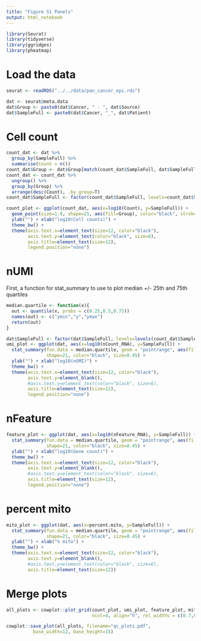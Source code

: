 ```yaml
---
title: "Figure S1 Panels"
output: html_notebook
---
```


```r
library(Seurat)
library(tidyverse)
library(ggridges)
library(pheatmap)
```

# Load the data
```r
seurat <- readRDS("../../data/pan_cancer_epi.rds")
```

```r
dat <- seurat@meta.data
dat$Group <- paste0(dat$Cancer, " - ", dat$Source)
dat$SampleFull <- paste0(dat$Cancer, "_", dat$Patient)
```

# Cell count
```r
count_dat <- dat %>%
  group_by(SampleFull) %>%
  summarise(Count = n())
count_dat$Group <- dat$Group[match(count_dat$SampleFull, dat$SampleFull)]
count_dat <- count_dat %>%
  ungroup() %>%
  group_by(Group) %>%
  arrange(desc(Count), .by_group=T)
count_dat$SampleFull <- factor(count_dat$SampleFull, levels=count_dat$SampleFull)
```

```r
count_plot <- ggplot(count_dat, aes(x=log10(Count), y=SampleFull)) +
  geom_point(size=1.9, shape=21, aes(fill=Group), color="black", stroke=1) +
  ylab("") + xlab("log10(Cell counts)") +
  theme_bw() +
  theme(axis.text.x=element_text(size=12, color="black"),
        axis.text.y=element_text(color="black", size=6),
        axis.title=element_text(size=12),
        legend.position="none")
```

# nUMI
First, a function for stat_summary to use to plot median +/- 25th and 75th quartiles
```r
median.quartile <- function(x){
  out <- quantile(x, probs = c(0.25,0.5,0.75))
  names(out) <- c("ymin","y","ymax")
  return(out)
}
```


```r
dat$SampleFull <- factor(dat$SampleFull, levels=levels(count_dat$SampleFull))
umi_plot <- ggplot(dat, aes(x=log10(nCount_RNA), y=SampleFull)) +
  stat_summary(fun.data = median.quartile, geom = "pointrange", aes(fill=Group),
               shape=21, color="black", size=0.45) +
  ylab("") + xlab("log10(nUMI)") +
  theme_bw() +
  theme(axis.text.x=element_text(size=12, color="black"),
        axis.text.y=element_blank(),
        #axis.text.y=element_text(color="black", size=6),
        axis.title=element_text(size=12),
        legend.position="none")
```

# nFeature
```r
feature_plot <- ggplot(dat, aes(x=log10(nFeature_RNA), y=SampleFull)) +
  stat_summary(fun.data = median.quartile, geom = "pointrange", aes(fill=Group),
               shape=21, color="black", size=0.45) +
  ylab("") + xlab("log10(Gene count)") +
  theme_bw() +
  theme(axis.text.x=element_text(size=12, color="black"),
        axis.text.y=element_blank(),
        #axis.text.y=element_text(color="black", size=6),
        axis.title=element_text(size=12),
        legend.position="none")
```

# percent mito
```r
mito_plot <- ggplot(dat, aes(x=percent.mito, y=SampleFull)) +
  stat_summary(fun.data = median.quartile, geom = "pointrange", aes(fill=Group),
               shape=21, color="black", size=0.45) +
  ylab("") + xlab("% mito") +
  theme_bw() +
  theme(axis.text.x=element_text(size=12, color="black"),
        axis.text.y=element_blank(),
        #axis.text.y=element_text(color="black", size=6),
        axis.title=element_text(size=12))
```

# Merge plots
```r
all_plots <- cowplot::plot_grid(count_plot, umi_plot, feature_plot, mito_plot,
                                ncol=4, align="h", rel_widths = c(0.7,0.5,0.5,1))

cowplot::save_plot(all_plots, filename="qc_plots.pdf",
          base_width=12, base_height=15)
```

